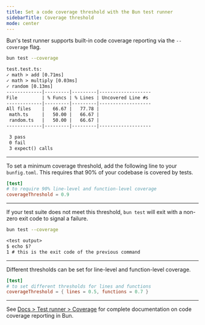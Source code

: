 ```yaml
---
title: Set a code coverage threshold with the Bun test runner
sidebarTitle: Coverage threshold
mode: center
---
```


Bun's test runner supports built-in code coverage reporting via the `--coverage` flag.

```sh terminal icon="terminal"
bun test --coverage
```

```txt
test.test.ts:
✓ math > add [0.71ms]
✓ math > multiply [0.03ms]
✓ random [0.13ms]
-------------|---------|---------|-------------------
File         | % Funcs | % Lines | Uncovered Line #s
-------------|---------|---------|-------------------
All files    |   66.67 |   77.78 |
 math.ts     |   50.00 |   66.67 |
 random.ts   |   50.00 |   66.67 |
-------------|---------|---------|-------------------

 3 pass
 0 fail
 3 expect() calls
```

---

To set a minimum coverage threshold, add the following line to your `bunfig.toml`. This requires that 90% of your codebase is covered by tests.

```toml bunfig.toml icon="settings"
[test]
# to require 90% line-level and function-level coverage
coverageThreshold = 0.9
```

---

If your test suite does not meet this threshold, `bun test` will exit with a non-zero exit code to signal a failure.

```sh terminal icon="terminal"
bun test --coverage
```

```txt
<test output>
$ echo $?
1 # this is the exit code of the previous command
```

---

Different thresholds can be set for line-level and function-level coverage.

```toml bunfig.toml icon="settings"
[test]
# to set different thresholds for lines and functions
coverageThreshold = { lines = 0.5, functions = 0.7 }
```

---

See [Docs > Test runner > Coverage](https://bun.sh/docs/test/coverage) for complete documentation on code coverage reporting in Bun.
